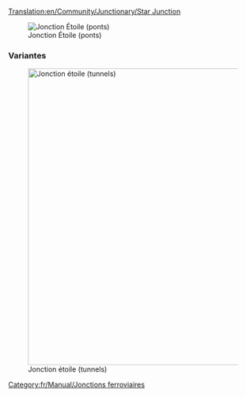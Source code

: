 [[Translation:en/Community/Junctionary/Star Junction]]

{{fr/Community/Junctionary/Menu de Croisements}}

[[File:en/Community/Junctionary/Star junction.png|none|frame|Jonction Étoile (ponts)]]

{{fr/Community/Junctionary/Critère de jonction|Modéré|2|2|2|0|1|1|0|1|0|0|0||Les trains en panne n'affectent qu'une voie.|
*Gère un grand nombre de trains à la fois
*Certaines branches sont plus courtes que d'autres, ce qui peut faire attendre certains trains sans raison
Conseils
*Commencez par construire les ponts ou les tunnels
*Retaillez pour que chaque branche soit assez longue pour contenir un train complet
*Faites-le plus petit. Vous économiserez une case sous les ponts
*Utilisez une combinaison de ponts et de tunnels pour garder les longueurs de ponts et de tunnels de 3 cases (y compris les entrées)
*Zone: 14 x 14
}}



===Variantes===
[[File:en/Community/Junctionary/Star junction 2.png|none|thumb|600px|Jonction étoile (tunnels)]]

[[Category:fr/Manual/Jonctions ferroviaires]]